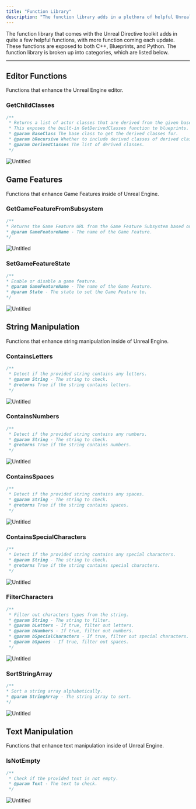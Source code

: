 ```yaml
---
title: "Function Library"
description: "The function library adds in a plethora of helpful Unreal Engine functionality."
---
```


The function library that comes with the Unreal Directive toolkit adds in quite a few helpful functions, with more function coming each update. These functions are exposed to both C++, Blueprints, and Python. The function library is broken up into categories, which are listed below.

---

## Editor Functions

Functions that enhance the Unreal Engine editor.

### GetChildClasses

```cpp
/**
 * Returns a list of actor classes that are derived from the given base class.
 * This exposes the built-in GetDerivedClasses function to blueprints.
 * @param BaseClass The base class to get the derived classes for.
 * @param bRecursive Whether to include derived classes of derived classes.
 * @param DerivedClasses The list of derived classes.
 */
```

![Untitled](https://s3-us-west-2.amazonaws.com/secure.notion-static.com/43f6f3a3-9f18-49ea-a669-814971aed6ff/Untitled.png)

## Game Features

Functions that enhance Game Features inside of Unreal Engine.

### GetGameFeatureFromSubsystem

```cpp
/**
* Returns the Game Feature URL from the Game Feature Subsystem based on the given name.
* @param GameFeatureName - The name of the Game Feature.
*/
```

![Untitled](https://s3-us-west-2.amazonaws.com/secure.notion-static.com/101023af-1a0c-4f31-8e1c-a1bb0ff90937/Untitled.png)

### SetGameFeatureState

```cpp
/**
* Enable or disable a game feature.
* @param GameFeatureName - The name of the Game Feature.
* @param State - The state to set the Game Feature to.
*/
```

![Untitled](https://s3-us-west-2.amazonaws.com/secure.notion-static.com/05247108-55c5-4afb-8c4b-61a0c8f3b1d9/Untitled.png)

## String Manipulation

Functions that enhance string manipulation inside of Unreal Engine.

### ContainsLetters

```cpp
/**
 * Detect if the provided string contains any letters.
 * @param String - The string to check.
 * @returns True if the string contains letters.
 */
```

![Untitled](https://s3-us-west-2.amazonaws.com/secure.notion-static.com/3ad00369-a681-45d6-a968-afd1a7e72b3f/Untitled.png)

### ContainsNumbers

```cpp
/**
 * Detect if the provided string contains any numbers.
 * @param String - The string to check.
 * @returns True if the string contains numbers.
 */
```

![Untitled](https://s3-us-west-2.amazonaws.com/secure.notion-static.com/e8977867-3d57-40c0-96b8-b5b460ab8a41/Untitled.png)

### ContainsSpaces

```cpp
/**
 * Detect if the provided string contains any spaces.
 * @param String - The string to check.
 * @returns True if the string contains spaces.
 */
```

![Untitled](https://s3-us-west-2.amazonaws.com/secure.notion-static.com/0551628f-5311-4cd2-b414-785567a76ca1/Untitled.png)

### ContainsSpecialCharacters

```cpp
/**
 * Detect if the provided string contains any special characters.
 * @param String - The string to check.
 * @returns True if the string contains special characters.
 */
```

![Untitled](https://s3-us-west-2.amazonaws.com/secure.notion-static.com/df87f80e-c434-4a2b-8cc8-2543f26d93b5/Untitled.png)

### FilterCharacters

```cpp
/**
 * Filter out characters types from the string.
 * @param String - The string to filter.
 * @param bLetters - If true, filter out letters.
 * @param bNumbers - If true, filter out numbers.
 * @param bSpecialCharacters - If true, filter out special characters.
 * @param bSpaces - If true, filter out spaces.
 */
```

![Untitled](https://s3-us-west-2.amazonaws.com/secure.notion-static.com/7303b796-aa08-4fbb-9a02-674a224388f7/Untitled.png)

### SortStringArray

```cpp
/**
* Sort a string array alphabetically.
* @param StringArray - The string array to sort.
*/
```

![Untitled](https://s3-us-west-2.amazonaws.com/secure.notion-static.com/abfd8ba7-39ca-4f0f-8548-1b5f6f1becb4/Untitled.png)

## Text Manipulation

Functions that enhance text manipulation inside of Unreal Engine.

### IsNotEmpty

```cpp
/**
 * Check if the provided text is not empty.
 * @param Text - The text to check.
 */
```

![Untitled](https://s3-us-west-2.amazonaws.com/secure.notion-static.com/d61aff9e-9d03-4631-9294-9c244833820f/Untitled.png)
